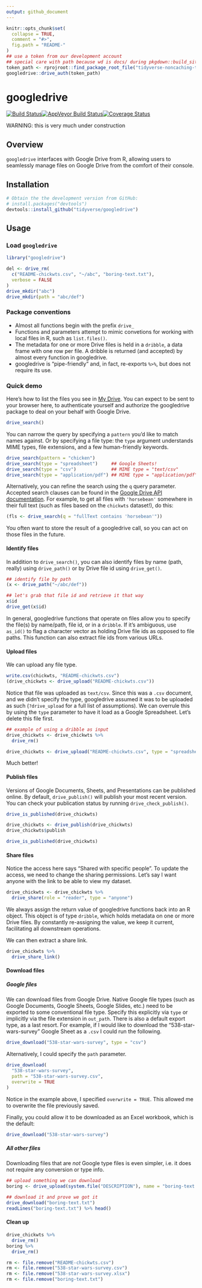 ```yaml
---
output: github_document
---
```


<!-- README.md is generated from README.Rmd. Please edit that file -->

```r
knitr::opts_chunk$set(
  collapse = TRUE,
  comment = "#>",
  fig.path = "README-"
)
## use a token from our development account
## special care with path because wd is docs/ during pkgdown::build_site()
token_path <- rprojroot::find_package_root_file("tidyverse-noncaching-token.rds")
googledrive::drive_auth(token_path)
```

# googledrive

[![Build Status](https://travis-ci.org/tidyverse/googledrive.svg?branch=master)](https://travis-ci.org/tidyverse/googledrive)[![AppVeyor Build Status](https://ci.appveyor.com/api/projects/status/github/tidyverse/googledrive?branch=master&svg=true)](https://ci.appveyor.com/project/tidyverse/googledrive)[![Coverage Status](https://img.shields.io/codecov/c/github/tidyverse/googledrive/master.svg)](https://codecov.io/github/tidyverse/googledrive?branch=master) 

WARNING: this is very much under construction 

## Overview

`googledrive` interfaces with Google Drive from R, allowing users to seamlessly manage files on Google Drive from the comfort of their console. 

## Installation

```r
# Obtain the the development version from GitHub:
# install.packages("devtools")
devtools::install_github("tidyverse/googledrive")
```

## Usage

### Load `googledrive`

```r
library("googledrive")
```

```r
del <- drive_rm(
  c("README-chickwts.csv", "~/abc", "boring-text.txt"),
  verbose = FALSE
)
drive_mkdir("abc")
drive_mkdir(path = "abc/def")
```

### Package conventions

* Almost all functions begin with the prefix `drive_`
* Functions and parameters attempt to mimic convetions for working with local files in R, such as `list.files()`.
* The metadata for one or more Drive files is held in a `dribble`, a data frame with one row per file. A dribble is returned (and accepted) by almost every function in googledrive.
* googledrive is "pipe-friendly" and, in fact, re-exports `%>%`, but does not require its use.

### Quick demo

Here's how to list the files you see in [My Drive](https://drive.google.com). You can expect to be sent to your browser here, to authenticate yourself and authorize the googledrive package to deal on your behalf with Google Drive.

```r
drive_search()
```

You can narrow the query by specifying a `pattern` you'd like to match names against. Or by specifying a file type: the `type` argument understands MIME types, file extensions, and a few human-friendly keywords.

```r
drive_search(pattern = "chicken")
drive_search(type = "spreadsheet")     ## Google Sheets!
drive_search(type = "csv")             ## MIME type = "text/csv"
drive_search(type = "application/pdf") ## MIME type = "application/pdf"
```

Alternatively, you can refine the search using the `q` query parameter. Accepted search clauses can be found in the [Google Drive API documentation](https://developers.google.com/drive/v3/web/search-parameters). For example, to get all files with `'horsebean'` somewhere in their full text (such as files based on the `chickwts` dataset!), do this:

```r
(fls <- drive_search(q = "fullText contains 'horsebean'"))
```

You often want to store the result of a googledrive call, so you can act on those files in the future.

#### Identify files

In addition to `drive_search()`, you can also identify files by name (path, really) using `drive_path()` or by Drive file id using `drive_get()`.

```r
## identify file by path
(x <- drive_path("~/abc/def"))

## let's grab that file id and retrieve it that way
x$id
drive_get(x$id)
```

In general, googledrive functions that operate on files allow you to specify the file(s) by name/path, file id, or in a `dribble`. If it's ambiguous, use `as_id()` to flag a character vector as holding Drive file ids as opposed to file paths. This function can also extract file ids from various URLs.

#### Upload files

We can upload any file type. 

```r
write.csv(chickwts, "README-chickwts.csv")
(drive_chickwts <- drive_upload("README-chickwts.csv"))
```

Notice that file was uploaded as `text/csv`. Since this was a `.csv` document, and we didn't specify the type, googledrive assumed it was to be uploaded as such (`?drive_upload` for a full list of assumptions). We can overrule this by using the `type` parameter to have it load as a Google Spreadsheet. Let's delete this file first.

```r
## example of using a dribble as input
drive_chickwts <- drive_chickwts %>%
  drive_rm()

drive_chickwts <- drive_upload("README-chickwts.csv", type = "spreadsheet")
```

Much better!

#### Publish files

Versions of Google Documents, Sheets, and Presentations can be published online. By default, `drive_publish()` will publish your most recent version. You can check your publication status by running `drive_check_publish()`.

```r
drive_is_published(drive_chickwts)
```


```r
drive_chickwts <- drive_publish(drive_chickwts)
drive_chickwts$publish
```

```r
drive_is_published(drive_chickwts)
```


#### Share files

Notice the access here says "Shared with specific people". To update the access, we need to change the sharing permissions. Let's say I want anyone with the link to be able to view my dataset.

```r
drive_chickwts <- drive_chickwts %>%
  drive_share(role = "reader", type = "anyone")
```

We always assign the return value of googledrive functions back into an R object. This object is of type `dribble`, which holds metadata on one or more Drive files. By constantly re-assigning the value, we keep it current, facilitating all downstream operations.

We can then extract a share link.

```r
drive_chickwts %>%
  drive_share_link()
```

#### Download files

##### Google files

We can download files from Google Drive. Native Google file types (such as Google Documents, Google Sheets, Google Slides, etc.) need to be exported to some conventional file type. Specify this explicitly via `type` or implicitly via the file extension in `out_path`. There is also a default export type, as a last resort. For example, if I would like to download the "538-star-wars-survey" Google Sheet as a `.csv` I could run the following.

```r
drive_download("538-star-wars-survey", type = "csv")
```

Alternatively, I could specify the `path` parameter.

```r
drive_download(
  "538-star-wars-survey",
  path = "538-star-wars-survey.csv",
  overwrite = TRUE
)
```

Notice in the example above, I specified `overwrite = TRUE`. This allowed me to overwrite the file previously saved.

Finally, you could allow it to be downloaded as an Excel workbook, which is the default:

```r
drive_download("538-star-wars-survey")
```

##### All other files

Downloading files that are *not* Google type files is even simpler, i.e. it does not require any conversion or type info.

```r
## upload something we can download
boring <- drive_upload(system.file("DESCRIPTION"), name = "boring-text.txt")

## download it and prove we got it
drive_download("boring-text.txt")
readLines("boring-text.txt") %>% head()
```

#### Clean up

```r
drive_chickwts %>%
  drive_rm()
boring %>%
  drive_rm()
```

```r
rm <- file.remove("README-chickwts.csv")
rm <- file.remove("538-star-wars-survey.csv")
rm <- file.remove("538-star-wars-survey.xlsx")
rm <- file.remove("boring-text.txt")
```
